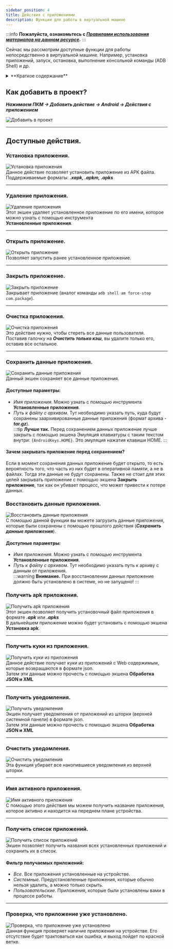 ```yaml
---
sidebar_position: 4
title: Действия с приложениями
description: Функции для работы в виртуальной машине
---
```

:::info **Пожалуйста, ознакомьтесь с [*Правилами использования материалов на данном ресурсе*](../Disclaimer).**
:::

Сейчас мы рассмотрим доступные функции для работы непосредственно в виртуальной машине. Например, установка приложений, запуск, остановка, выполнение консольной команды (ADB Shell) и др.  

<details>
<summary>**Краткое содержание**</summary>
<!--All you need is a blank line-->

    + Добавление действия в проект.  
    + Установка приложения.
    + Удаление приложения.  
    + Открыть приложение.    
    + Закрыть приложение.  
    + Очистка приложения.  
    + Сохранить данные приложения.
    + Восстановить данные приложения.
    + Получить apk приложения.
    + Получить куки из приложения.
    + Получить уведомления. 
    + Очистить уведомления.
    + Имя активного приложения.
    + Получить список приложений.
    + Проверка, что приложение уже установлено.
</details> 

## Как добавить в проект?  
***Нажимаем ПКМ → Добавить действие → Android → Действия с приложением***  

![Добавить в проект](./assets/App/App_pic1.png)  
_______________________________________________   
## Доступные действия.  
### Установка приложения.  
![Установка приложения](./assets/App/App_pic2.png)  
Данное действие позволяет установить приложение из APK файла. Поддерживаемые форматы: ***.xapk, .apkm, .apks***
_______________________________________________  
### Удаление приложения.  
![Удаление приложения](./assets/App/App_pic3.png)  
Этот экшен удаляет установленное приложение по его имени, которое можно узнать с помощью инструмента  
**Установленные приложения**.  
_______________________________________________ 
### Открыть приложение.  
![Открыть приложение](./assets/App/App_pic4.png)  
Позволяет запустить ранее установленное приложение.  
_______________________________________________  
### Закрыть приложение.  
![Закрыть приложение](./assets/App/App_pic5.png)  
Закрывает приложение (аналог команды `adb shell am force-stop com.package`). 
_______________________________________________ 
### Очистка приложения.  
![Очистка приложения](./assets/App/App_pic6.png)   
Это действие нужно, чтобы стереть все данные пользователя.  
Поставив галочку на ***Очистить только кэш***, вы удалите только его, оставив все остальное. 
_______________________________________________ 
### Сохранить данные приложения.  
![Сохранить данные приложения](./assets/App/App_pic7.png)  
Данный экшен сохраняет все данные приложения.  
#### Доступные параметры:    
- *Имя приложения*. Можно узнать с помощью инструмента **Установленные приложения**.  
- *Путь к файлу с архивом*. Тут необходимо указать путь, куда будут сохранены заархивированные данные приложения (формат архива - ***tar.gz***).  
:::tip **Лучше так.**
Перед сохранением данных приложение лучше закрыть с помощью экшена Эмуляция клавиатуры с таким текстом внутри: `{AndroidKeys.HOME}`. Это эмуляция нажатия клавиши HOME.
:::  

#### Зачем закрывать приложение перед сохранением?  
Если в момент сохранения данных приложение будет открыто, то есть вероятность того, что часть из них будет в оперативной памяти, а не в файлах. Тогда эти данные не будут сохранены. Также не стоит для этих целей закрывать приложение с помощью экшена **Закрыть приложение**, так как он убивает процесс, что может привести к потере данных.  
### Восстановить данные приложения.  
![Восстановить данные приложения](./assets/App/App_pic8.png)  
С помощью данной функции вы можете загрузить данные приложения, которые были сохранены с помощью прошлого действия (***Сохранить данные приложения***).  
#### Доступные параметры:  
- *Имя приложения*. Можно узнать с помощью инструмента **Установленные приложения**.  
- *Путь к файлу с архивом*. Тут необходимо указать путь к архиву с данным от приложения.  
:::warning **Внимание.**
При восстановлении данных приложение должно быть установлено в системе, но не запущено!
::: 
 
### Получить apk приложения.  
![Получить apk приложения](./assets/App/App_pic9.png)  
Этот экшен позволяет получить установочный файл приложения в формате ***.apk*** или ***.apks***  
В дальнейшем приложение можно будет установить с помощью экшена **Установка apk**.  
_______________________________________________   
### Получить куки из приложения.  
![Получить куки из приложения](./assets/App/App_pic10.png)   
Данное действие получает куки из приложений с Web содержимым, которые возвращаются в формате json.  
Затем эти данные можно прочесть с помощью экшена **Обработка JSON и XML**  
_______________________________________________ 
### Получить уведомления.  
![Получить уведомления](./assets/App/App_pic11.png)   
Экшен получает уведомления от приложений из шторки (верхней системной панели) в формате json.  
Затем эти данные можно прочесть с помощью экшена **Обработка JSON и XML**  
_______________________________________________ 
### Очистить уведомления.  
![Очистить уведомления](./assets/App/App_pic15.png)  
Эта функция убирает все накопившиеся уведомления из верхней шторки.  
_______________________________________________   
### Имя активного приложения.  
![Имя активного приложения](./assets/App/App_pic12.png)  
С помощью этого действия мы можем получить название приложения, которое активно и находится на переднем плане устройства.  
_______________________________________________   
### Получить список приложений.  
![Получить список приложений](./assets/App/App_pic13.png)  
Экшен позволяет получить названия всех установленных приложений и сохранить их в список.  
#### Фильтр получаемых приложений:  
- *Все*. Все приложения установленные на устройстве.  
- *Системные*. Предустановленные приложения, которые обычно нельзя удалить, а можно только скрыть.  
- *Пользовательские*. Приложения, которые были установлены вами в процессе работы.  
_______________________________________________ 
### Проверка, что приложение уже установлено.  
![Проверка, что приложение уже установлено](./assets/App/App_pic14.png)  
Данная функция проверяет наличие приложения на устройстве. Его отсутствие будет трактоваться как ошибка, и выход пойдет по красной ветке.

   